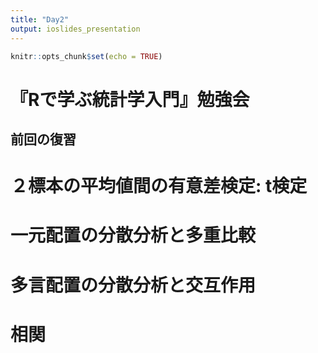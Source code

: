 ```yaml
---
title: "Day2"
output: ioslides_presentation
---
```


```r
knitr::opts_chunk$set(echo = TRUE)
```

# 『Rで学ぶ統計学入門』勉強会

## 前回の復習


# ２標本の平均値間の有意差検定: t検定
# 一元配置の分散分析と多重比較
# 多言配置の分散分析と交互作用
# 相関